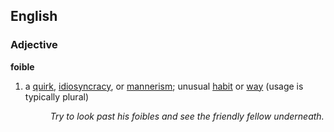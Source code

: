 ==English==

===Adjective===
'''foible'''

# a [[quirk]], [[idiosyncracy]], or [[mannerism]]; unusual [[habit]] or [[way]] (usage is typically plural)
#: ''Try to look past his foibles and see the friendly fellow underneath.''